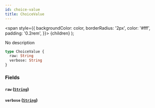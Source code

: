 ```yaml
---
id: choice-value
title: ChoiceValue
---
```


<span
style={{
      backgroundColor: color,
      borderRadius: '2px',
      color: '#fff',
      padding: '0.2rem',
    }}>
{children}
</span>
);

No description

```graphql
type ChoiceValue {
  raw: String
  verbose: String
}
```

### Fields

#### `raw` ([`String`](/api-reference/scalars/string.mdx))

#### `verbose` ([`String`](/api-reference/scalars/string.mdx))
